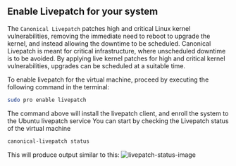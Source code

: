 ## Enable Livepatch for your system
The `Canonical Livepatch` patches high and critical Linux kernel vulnerabilities, removing the immediate need to reboot 
to upgrade the kernel, and instead allowing the downtime to be scheduled.
Canonical Livepatch is meant for critical infrastructure, where unscheduled downtime is to be avoided. By applying live 
kernel patches for high and critical kernel vulnerabilities, upgrades can be scheduled at a suitable time.

To enable livepatch for the virtual machine, proceed by executing the following command in the terminal:
```bash
sudo pro enable livepatch
```
The command above will install the livepatch client, and enroll the system to the Ubuntu livepatch service
You can start by checking the Livepatch status of the virtual machine 
```bash
canonical-livepatch status
```
This will produce output similar to this:
![livepatch-status-image](/images/infrastructure/livepatch-status-image.png)